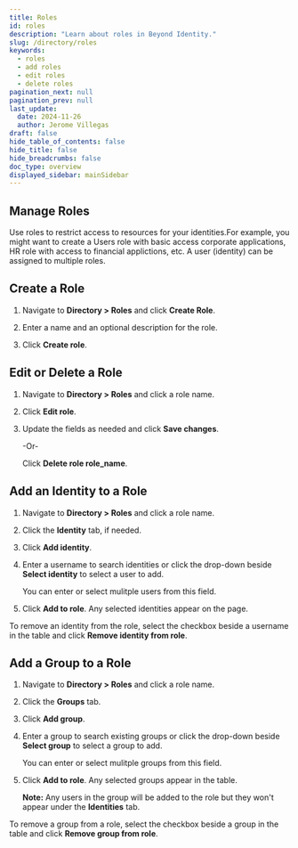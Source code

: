 ```yaml
---
title: Roles
id: roles
description: "Learn about roles in Beyond Identity."
slug: /directory/roles
keywords:
  - roles
  - add roles
  - edit roles
  - delete roles
pagination_next: null
pagination_prev: null
last_update:
  date: 2024-11-26
  author: Jerome Villegas
draft: false
hide_table_of_contents: false
hide_title: false
hide_breadcrumbs: false
doc_type: overview
displayed_sidebar: mainSidebar
---
```


## Manage Roles
Use roles to restrict access to resources for your identities.For example, you might want to create a Users role with basic access corporate applications, HR role with access to financial applictions, etc. A user (identity) can be assigned to multiple roles.


## Create a Role
1. Navigate to **Directory > Roles** and click **Create Role**.

2. Enter a name and an optional description for the role. 

3. Click **Create role**.

<Arcade clip={Clip.RolesAddRole} />


## Edit or Delete a Role
1. Navigate to **Directory > Roles** and click a role name.

2. Click **Edit role**.

3. Update the fields as needed and click **Save changes**.

   -Or-

   Click **Delete role role_name**.

<Arcade clip={Clip.RolesEditDeleteRole} />


## Add an Identity to a Role
1. Navigate to **Directory > Roles** and click a role name.

2. Click the **Identity** tab, if needed. 

3. Click **Add identity**. 

4. Enter a username to search identities or click the drop-down beside **Select identity** to select a user to add. 

   You can enter or select mulitple users from this field. 

5. Click **Add to role**. Any selected identities appear on the page.

To remove an identity from the role, select the checkbox beside a username in the table and click **Remove identity from role**. 

<Arcade clip={Clip.RolesAddIdentitytoRole} />

## Add a Group to a Role
1. Navigate to **Directory > Roles** and click a role name.

2. Click the **Groups** tab. 

3. Click **Add group**. 

4. Enter a group to search existing groups or click the drop-down beside **Select group** to select a group to add. 

   You can enter or select mulitple groups from this field. 

5. Click **Add to role**. Any selected groups appear in the table. 

   **Note:** Any users in the group will be added to the role but they won't appear under the **Identities** tab. 

To remove a group from a role, select the checkbox beside a group in the table and click **Remove group from role**. 

<Arcade clip={Clip.RolesAddGrouptoRole} />